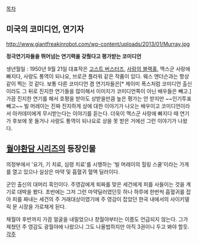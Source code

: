 [[목차]]
== 미국의 코미디언, 연기자 ==
http://www.giantfreakinrobot.com/wp-content/uploads/2013/01/Murray.jpg

'''정극연기자들을 뛰어넘는 연기력을 갖췄다고 평가받는 코미디언'''

생년월일 : 1950년 9월 21일
대표작은 [[고스트 버스터즈]], [[사랑의 블랙홀]], 맥스군 사랑에 빠지다, 사랑도 통역이 되나요, 브로큰 플라워 같은 작품이 있다.
웨스 앤더슨과는 항상 같이 찍는 것 같다.
보통 다른 코미디언 겸 연기자들은[* 제이미 폭스처럼 코미디언 출신이라도 그 뒤로 진지한 연기들을 많이해서 이미지가 코미디언쪽이 아닌 배우들은 빼고.] 가끔 진지한 연기를 해서 호평을 받아도 상받을만큼 높은 평가는 안 받지만 ~~인기투표 빼고~~ 빌 머레이는 진짜 진지하게 상에 대한 이야기가 나오는 배우이고 코미디언이라서 아카데미에게 무시받는다는 이야기를 듣는다. 더욱이 맥스군 사랑에 빠지다 때 연기가 후보에 못 들거나 사랑도 통역이 되나요로 상을 못 받은 거에선 그런 이야기가 나왔다.

== [[월야환담 시리즈]]의 등장인물 ==
의정부에서 '요가, 기 치료, 심령 치료'를 시행하는 '빌 머레이의 힐링 스쿨'이라는 가게를 열고 있으나 실상은 마약 및 흡혈귀 혈액 딜러이다.

군인 출신의 대머리 흑인이다. 주영감에게 퇴짜를 맞은 세건에게 피를 사들이는 것을 계기로 대박을 봤다. 초반에는 그저 그런 마약딜러였던듯 하나 하루에 한번씩 흡혈귀를 잡아 피를 짜내는 세건의 주 거래대상이였기에 주 영감이 잡았던 한국 내에서의 사이키델릭 문 시장을 가로채게 된다.

채월야 후반까지 가끔 얼굴을 내밀었으나 창월야부터는 이름도 언급되지 않는다. 그가 제쳤던 주 영감도 광월야에 나왔으니 그도 나올법하지만 아직 3권이니 두고 봐야 할듯.
[[각주]]
